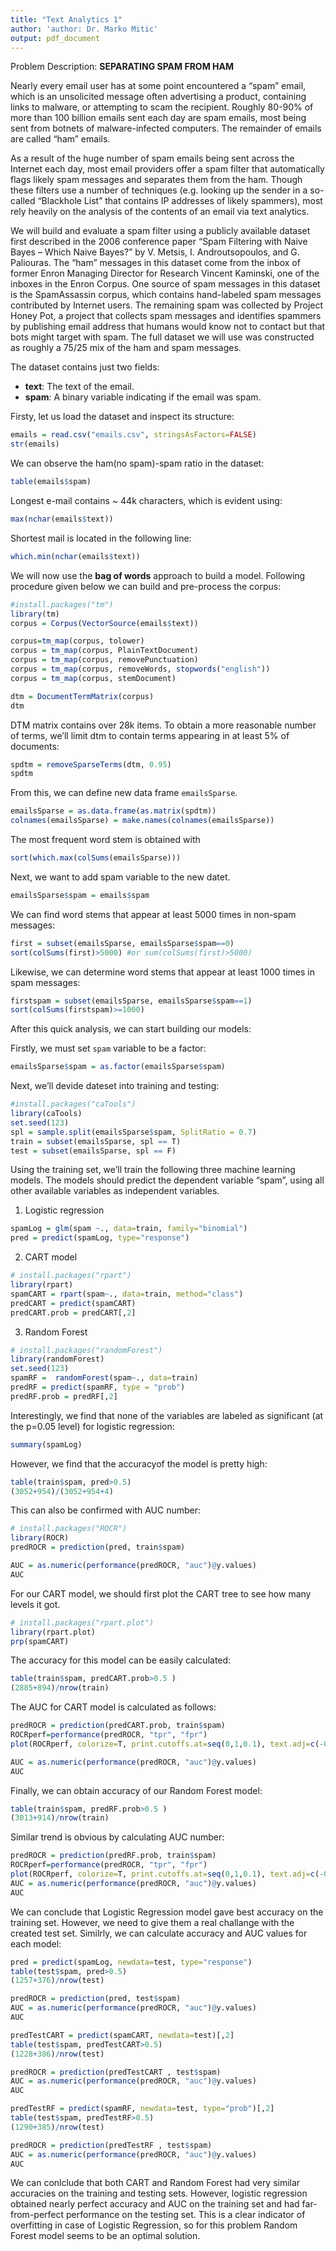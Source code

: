 ```yaml
---
title: "Text Analytics 1"
author: 'author: Dr. Marko Mitic'
output: pdf_document
---
```

Problem Description: **SEPARATING SPAM FROM HAM**

Nearly every email user has at some point encountered a "spam" email, which is an unsolicited message often advertising a product, containing links to malware, or attempting to scam the recipient. Roughly 80-90% of more than 100 billion emails sent each day are spam emails, most being sent from botnets of malware-infected computers. The remainder of emails are called "ham" emails.

As a result of the huge number of spam emails being sent across the Internet each day, most email providers offer a spam filter that automatically flags likely spam messages and separates them from the ham. Though these filters use a number of techniques (e.g. looking up the sender in a so-called "Blackhole List" that contains IP addresses of likely spammers), most rely heavily on the analysis of the contents of an email via text analytics.

We will build and evaluate a spam filter using a publicly available dataset first described in the 2006 conference paper "Spam Filtering with Naive Bayes -- Which Naive Bayes?" by V. Metsis, I. Androutsopoulos, and G. Paliouras. The "ham" messages in this dataset come from the inbox of former Enron Managing Director for Research Vincent Kaminski, one of the inboxes in the Enron Corpus. One source of spam messages in this dataset is the SpamAssassin corpus, which contains hand-labeled spam messages contributed by Internet users. The remaining spam was collected by Project Honey Pot, a project that collects spam messages and identifies spammers by publishing email address that humans would know not to contact but that bots might target with spam. The full dataset we will use was constructed as roughly a 75/25 mix of the ham and spam messages.

The dataset contains just two fields:

- **text**: The text of the email.
- **spam**: A binary variable indicating if the email was spam.

Firsty, let us load the dataset and inspect its structure:
```r
emails = read.csv("emails.csv", stringsAsFactors=FALSE)
str(emails)
```

We can observe the ham(no spam)-spam ratio in the dataset:
```r
table(emails$spam)
```

Longest e-mail contains ~ 44k characters, which is evident using:
```r
max(nchar(emails$text))
```

Shortest mail is located in the following line:
```r
which.min(nchar(emails$text))
```

We will now use the **bag of words** approach to build a model. Following procedure given below we can build and pre-process the corpus:

```r
#install.packages("tm")
library(tm)
corpus = Corpus(VectorSource(emails$text))

corpus=tm_map(corpus, tolower)
corpus = tm_map(corpus, PlainTextDocument)
corpus = tm_map(corpus, removePunctuation)
corpus = tm_map(corpus, removeWords, stopwords("english"))
corpus = tm_map(corpus, stemDocument)

dtm = DocumentTermMatrix(corpus)
dtm
```

DTM matrix contains over 28k items. To obtain a more reasonable number of terms, we'll limit dtm to contain terms appearing in at least 5% of documents:

```r
spdtm = removeSparseTerms(dtm, 0.95)
spdtm
```

From this, we can define new data frame `emailsSparse`. 
```r
emailsSparse = as.data.frame(as.matrix(spdtm))
colnames(emailsSparse) = make.names(colnames(emailsSparse))
```

The most frequent word stem is obtained with
```r
sort(which.max(colSums(emailsSparse)))
```

Next, we want to add spam variable to the new datet. 
```r
emailsSparse$spam = emails$spam
```

We can find word stems that appear at least 5000 times in non-spam messages:
```r
first = subset(emailsSparse, emailsSparse$spam==0)
sort(colSums(first)>5000) #or sum(colSums(first)>5000)
```

Likewise, we can determine word stems that appear at least 1000 times in spam messages:

```r
firstspam = subset(emailsSparse, emailsSparse$spam==1)
sort(colSums(firstspam)>=1000)
```

After this quick analysis, we can start building our models:

Firstly, we must set `spam` variable to be a factor:

```r
emailsSparse$spam = as.factor(emailsSparse$spam)
```

Next, we'll devide dateset into training and testing:
```r
#install.packages("caTools")
library(caTools)
set.seed(123)
spl = sample.split(emailsSparse$spam, SplitRatio = 0.7)
train = subset(emailsSparse, spl == T)
test = subset(emailsSparse, spl == F)
```

Using the training set, we'll train the following three machine learning models. The models should predict the dependent variable "spam", using all other available variables as independent variables. 

1) Logistic regression
```r
spamLog = glm(spam ~., data=train, family="binomial")
pred = predict(spamLog, type="response")
```

2) CART model
```r
# install.packages("rpart")
library(rpart)
spamCART = rpart(spam~., data=train, method="class")
predCART = predict(spamCART)
predCART.prob = predCART[,2]
```

3) Random Forest
```r
# install.packages("randomForest")
library(randomForest)
set.seed(123)
spamRF =  randomForest(spam~., data=train)
predRF = predict(spamRF, type = "prob")
predRF.prob = predRF[,2]
```
Interestingly, we find that none of the  variables are labeled as significant (at the p=0.05 level) for logistic regression:
```r
summary(spamLog)
```

However, we find that the accuracyof the model is pretty high:
```r
table(train$spam, pred>0.5)
(3052+954)/(3052+954+4)
```

This can also be confirmed with AUC number:

```r
# install.packages("ROCR")
library(ROCR)
predROCR = prediction(pred, train$spam)

AUC = as.numeric(performance(predROCR, "auc")@y.values)
AUC
```

For our CART model, we should first plot the CART tree to see how many levels it got.
```r
# install.packages("rpart.plot")
library(rpart.plot)
prp(spamCART)
```

The accuracy for this model can be easily calculated:
```r
table(train$spam, predCART.prob>0.5 )
(2885+894)/nrow(train)
```

The AUC for CART model is calculated as follows:
```r
predROCR = prediction(predCART.prob, train$spam)
ROCRperf=performance(predROCR, "tpr", "fpr")
plot(ROCRperf, colorize=T, print.cutoffs.at=seq(0,1,0.1), text.adj=c(-0.2,1.7))

AUC = as.numeric(performance(predROCR, "auc")@y.values)
AUC
```

Finally, we can obtain accuracy of our Random Forest model:
```r
table(train$spam, predRF.prob>0.5 )
(3013+914)/nrow(train)
```
Similar trend is obvious by calculating AUC number:

```r
predROCR = prediction(predRF.prob, train$spam)
ROCRperf=performance(predROCR, "tpr", "fpr")
plot(ROCRperf, colorize=T, print.cutoffs.at=seq(0,1,0.1), text.adj=c(-0.2,1.7))
AUC = as.numeric(performance(predROCR, "auc")@y.values)
AUC
```
 
We can conclude that Logistic Regression model gave best accuracy on the training set. However, we need to give them a real challange with the created test set. Similrly, we can calculate accuracy and AUC values for each model:

```r
pred = predict(spamLog, newdata=test, type="response")
table(test$spam, pred>0.5)
(1257+376)/nrow(test)

predROCR = prediction(pred, test$spam)
AUC = as.numeric(performance(predROCR, "auc")@y.values)
AUC
```

```r
predTestCART = predict(spamCART, newdata=test)[,2]
table(test$spam, predTestCART>0.5)
(1228+386)/nrow(test)

predROCR = prediction(predTestCART , test$spam)
AUC = as.numeric(performance(predROCR, "auc")@y.values)
AUC
```

```r
predTestRF = predict(spamRF, newdata=test, type="prob")[,2]
table(test$spam, predTestRF>0.5)
(1290+385)/nrow(test)

predROCR = prediction(predTestRF , test$spam)
AUC = as.numeric(performance(predROCR, "auc")@y.values)
AUC 
```

We can conlclude that both CART and Random Forest had very similar accuracies on the training and testing sets. However, logistic regression obtained nearly perfect accuracy and AUC on the training set and had far-from-perfect performance on the testing set. 
This is a clear indicator of overfitting in case of Logistic Regression, so for this problem Random Forest model seems to be an optimal solution.